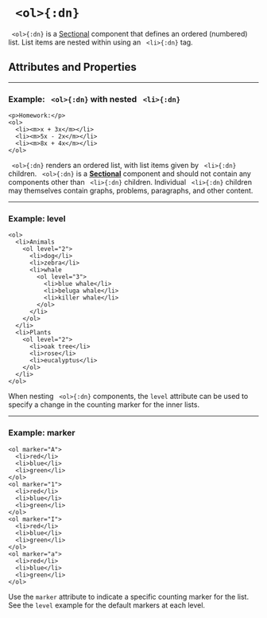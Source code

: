 


# ` <ol>{:dn}`

` <ol>{:dn}` is a [Sectional](../document_structure/essentialConcepts#component-types)
component that defines an ordered (numbered) list.  List items are nested within using an ` <li>{:dn}` tag.

## Attributes and Properties 
 <AttrDisplay name='ol'/> 
 <PropDisplay name='ol'/>

---

### Example: ` <ol>{:dn}` with nested ` <li>{:dn}`


```doenet-editor-horiz
<p>Homework:</p>
<ol>
  <li><m>x + 3x</m></li>
  <li><m>5x - 2x</m></li>
  <li><m>8x + 4x</m></li>
</ol>
```



` <ol>{:dn}` renders an ordered list, with list items given by ` <li>{:dn}` children. ` <ol>{:dn}` is a [**Sectional**](../document_structure/essentialConcepts/#componentTypes) 
component and should not contain any components other than ` <li>{:dn}` children. Individual ` <li>{:dn}` children 
may themselves contain graphs, problems, paragraphs, and other content.



---

### Example: level


```doenet-editor-horiz
<ol>
  <li>Animals
    <ol level="2">
      <li>dog</li>
      <li>zebra</li>
      <li>whale
        <ol level="3">
          <li>blue whale</li>
          <li>beluga whale</li>
          <li>killer whale</li>
        </ol>
      </li>
    </ol>
  </li>
  <li>Plants
    <ol level="2">
      <li>oak tree</li>
      <li>rose</li>
      <li>eucalyptus</li>
    </ol> 
  </li>
</ol>
```



When nesting ` <ol>{:dn}` components, the `level` attribute can be used to specify a change in the counting marker for the inner lists.



---

### Example: marker


```doenet-editor-horiz
<ol marker="A">
  <li>red</li>
  <li>blue</li>
  <li>green</li>
</ol>
<ol marker="1">
  <li>red</li>
  <li>blue</li>
  <li>green</li>
</ol>
<ol marker="I">
  <li>red</li>
  <li>blue</li>
  <li>green</li>
</ol>
<ol marker="a">
  <li>red</li>
  <li>blue</li>
  <li>green</li>
</ol>
```



Use the `marker` attribute to indicate a specific counting marker for the list. See the `level` example 
for the default markers at each level.
